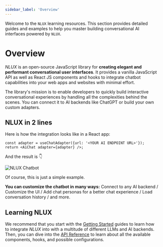 ```yaml
---
sidebar_label: 'Overview'
---
```


Welcome to the `NLUX` learning resources.
This section provides detailed guides and examples to help you master building
conversational AI interfaces powered by `NLUX`.

# Overview

_NLUX_ is an open-source JavaScript library for **creating elegant and performant conversational user interfaces**.
It provides a vanilla JavaScript API as well as React JS components and hooks to integrate chatbot capabilities
into your web apps and websites with minimal effort.

The library's mission is to enable developers to quickly build interactive conversational experiences by handling all
the complexities behind the scenes. You can connect it to AI backends like ChatGPT or build your own custom adapters.

## NLUX in 2 lines

Here is how the integration looks like in a React app:

```tsx
const adapter = useChatAdapter({url: '<YOUR AI ENDPOINT URL>'});
return <AiChat adapter={adapter} />;
```

And the result is 👇

![`NLUX` Chatbot](./chat-convo-demo-ts.gif)

Of course, this is just a simple example.

**You can customize the chatbot in many ways:** Connect to any AI backend / Customize the UI / Add chat personas for
a better chat experience / Load conversation history / and more.

## Learning NLUX

We recommend that you start with the [Getting Started](/learn/get-started) guides to learn how to integrate _NLUX_ into
with a multitude of different LLMs and AI backends.
Then, you can dive into the [API Reference](/reference/overview) to learn about all the available components, hooks, and
possible configurations.
